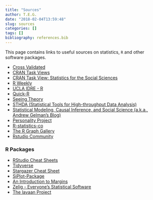 ```yaml
---
title: "Sources"
author: T.E.G.
date: "2018-02-04T13:59:48"
slug: sources
categories: []
tags: []
bibliography: references.bib
---
```


This page contains links to useful sources on statistics, `R` and other software packages. 

* [Cross Validated](https://stats.stackexchange.com)
* [CRAN Task Views](https://cran.r-project.org/web/views/)
* [CRAN Task View: Statistics for the Social Sciences](https://cran.r-project.org/web/views/SocialSciences.html)
* [R Weekly](https://rweekly.org/)
* [UCLA IDRE - R](https://stats.idre.ucla.edu/r/#)
* [Quick-R](http://www.statmethods.net/)
* [Seeing Theory](http://students.brown.edu/seeing-theory/)
* [STHDA (Statistical Tools for High-throughput Data Analysis)](http://www.sthda.com/english/)
* [Statistical Modeling, Causal Inference, and Social Science (a.k.a., Andrew Gelman's Blog)](http://andrewgelman.com)
* [Personality Project](http://personality-project.org/index.html)
* [R-statistics-co](http://r-statistics.co/)
* [The R Graph Gallery](http://www.r-graph-gallery.com/)
* [Rstudio Community](https://community.rstudio.com/)

### R Packages

* [RStudio Cheat Sheets](https://www.rstudio.com/resources/cheatsheets/)
* [Tidyverse](https://www.tidyverse.org/)
* [Stargazer Cheat Sheet](http://www.jakeruss.com/cheatsheets/stargazer/)
* [SjPlot-Package](http://www.strengejacke.de/sjPlot/)
* [An Introduction to Margins](https://cran.r-project.org/web/packages/margins/vignettes/Introduction.html)
* [Zelig - Everyone's Statistical Software](https://zeligproject.org/)
* [The lavaan Project](http://lavaan.ugent.be/)





